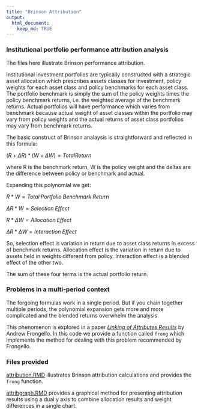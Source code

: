 ```yaml
---
title: "Brinson Attribution"
output: 
  html_document:
    keep_md: TRUE
---
```


### Institutional portfolio performance attribution analysis

The files here illustrate Brinson performance attribution.

Institutional investment portfolios are typically constructed with a strategic asset allocation which prescribes assets classes for investment, policy weights for each asset class and policy benchmarks for each asset class. The portfolio benchmark is simply the sum of the policy weights times the policy benchmark returns, i.e. the weighted average of the benchmark returns.  Actual portfolios will have performance which varies from benchmark because actual weight of asset classes within the portfolio may vary from policy weights and the actual returns of asset class portfolios may vary from benchmark returns.

The basic construct of Brinson analaysis is straightforward and reflected in this formula:

$(R+\Delta R) * (W+\Delta W) = Total Return$

where R is the benchmark return, W is the policy weight and the deltas are the difference between policy or benchmark and actual.

Expanding this polynomial we get:

$R * W = Total\; Portfolio\; Benchmark\; Return$

$\Delta R * W = Selection\; Effect$

$R * \Delta W = Allocation\; Effect$

$\Delta R * \Delta W = Interaction\; Effect$

So, selection effect is variation in return due to asset class returns in excess of benchmark returns.  Allocation effect is the variation in return due to assets held in weights different from policy.  Interaction effect is a blended effect of the other two.

The sum of these four terms is the actual portfolio return.

### Problems in a multi-period context

The forgoing formulas work in a single period.  But if you chain together multiple periods, the polynomial expansion gets more and more complicated and the blended returns overwhelm the analysis.  

This phenomenon is explored in a paper [*Linking of Attributes Results*](http://www.frongello.com/support/Works/Chap20RiskBook.pdf) by Andrew Frongello.  In this code we provide a function called `frong` which implements the method for dealing with this problem recommended by Frongello.

### Files provided

[attribution.RMD](attribution.md) illustrates Brinson attribution calculations and provides the `frong` function.

[attribgraph.RMD](attribgraph.md) provides a graphical method for presenting attribution results using a dual y axis to combine allocation results and weight differences in a single chart.

